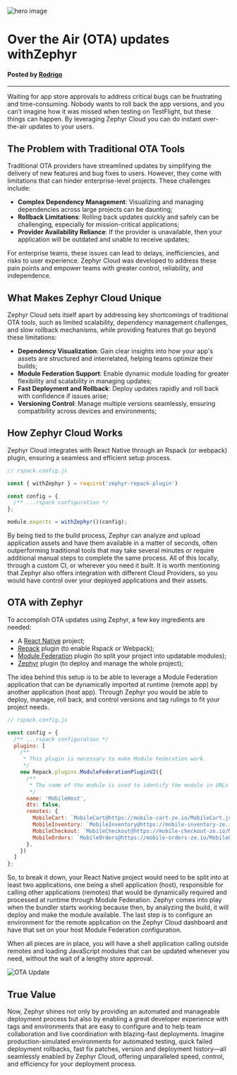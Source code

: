 ![hero image](/static/image/ota-hero.5372abb9.webp)

# Over the Air (OTA) updates withZephyr

#### Posted by [Rodrigo](https://www.linkedin.com/in/rodrigo-yokota/)
---

Waiting for app store approvals to address critical bugs can be frustrating and time-consuming. Nobody wants to roll back the app versions, and you can’t imagine how it was missed when testing on TestFlight, but these things can happen. By leveraging Zephyr Cloud you can do instant over-the-air updates to your users.

## The Problem with Traditional OTA Tools

Traditional OTA providers have streamlined updates by simplifying the delivery of new features and bug fixes to users. However, they come with limitations that can hinder enterprise-level projects. These challenges include:

- **Complex Dependency Management**: Visualizing and managing dependencies across large projects can be daunting;
- **Rollback Limitations**: Rolling back updates quickly and safely can be challenging, especially for mission-critical applications;
- **Provider Availability Reliance**: If the provider is unavailable, then your application will be outdated and unable to receive updates;

For enterprise teams, these issues can lead to delays, inefficiencies, and risks to user experience. Zephyr Cloud was developed to address these pain points and empower teams with greater control, reliability, and independence.

## What Makes Zephyr Cloud Unique

Zephyr Cloud sets itself apart by addressing key shortcomings of traditional OTA tools, such as limited scalability, dependency management challenges, and slow rollback mechanisms, while providing features that go beyond these limitations:

- **Dependency Visualization**: Gain clear insights into how your app's assets are structured and interrelated, helping teams optimize their builds;
- **Module Federation Support**: Enable dynamic module loading for greater flexibility and scalability in managing updates;
- **Fast Deployment and Rollback**: Deploy updates rapidly and roll back with confidence if issues arise;
- **Versioning Control**: Manage multiple versions seamlessly, ensuring compatibility across devices and environments;

## How Zephyr Cloud Works

Zephyr Cloud integrates with React Native through an Rspack (or webpack) plugin, ensuring a seamless and efficient setup process.

```javascript
// rspack.config.js

const { withZephyr } = require('zephyr-repack-plugin')

const config = {
  /** ...rspack configuration */
};

module.exports = withZephyr()(config);
```

By being tied to the build process, Zephyr can analyze and upload application assets and have them available in a matter of seconds, often outperforming traditional tools that may take several minutes or require additional manual steps to complete the same process. All of this locally, through a custom CI, or wherever you need it built. It is worth mentioning that Zephyr also offers integration with different Cloud Providers, so you would have control over your deployed applications and their assets.

## OTA with Zephyr

To accomplish OTA updates using Zephyr, a few key ingredients are needed:
- A [React Native](https://reactnative.dev/) project;
- [Repack](https://re-pack.dev/) plugin (to enable Rspack or Webpack);
- [Module Federation](https://module-federation.io/) plugin (to split your project into updatable modules);
- [Zephyr](https://github.com/ZephyrCloudIO/zephyr-packages/tree/master/libs/zephyr-repack-plugin) plugin (to deploy and manage the whole project);

The idea behind this setup is to be able to leverage a Module Federation application that can be dynamically imported at runtime (remote app) by another application (host app). Through Zephyr you would be able to deploy, manage, roll back, and control versions and tag rulings to fit your project needs.

```javascript
// rspack.config.js

const config = {
  /** ...rspack configuration */
  plugins: [
    /**
     * This plugin is necessary to make Module Federation work.
     */
    new Repack.plugins.ModuleFederationPluginV2({
      /**
       * The name of the module is used to identify the module in URLs resolver and imports.
       */
      name: 'MobileHost',
      dts: false,
      remotes: {
        MobileCart: `MobileCart@https://mobile-cart-ze.io/MobileCart.js.bundle`,
        MobileInventory: `MobileInventory@https://mobile-inventory-ze.io/MobileInventory.js.bundle`,
        MobileCheckout: `MobileCheckout@https://mobile-checkout-ze.io/MobileCheckout.js.bundle`,
        MobileOrders: `MobileOrders@https://mobile-orders-ze.io/MobileOrders.js.bundle`,
      },
    })
  ]
};
```

So, to break it down, your React Native project would need to be split into at least two applications, one being a shell application (host), responsible for calling other applications (remotes) that would be dynamically required and processed at runtime through Module Federation. Zephyr comes into play when the bundler starts working because then, by analyzing the build, it will deploy and make the module available. The last step is to configure an environment for the remote application on the Zephyr Cloud dashboard and have that set on your host Module Federation configuration.

When all pieces are in place, you will have a shell application calling outside remotes and loading JavaScript modules that can be updated whenever you need, without the wait of a lengthy store approval.

![OTA Update](/static/image/ota-update.544ab200.gif)

## True Value

Now, Zephyr shines not only by providing an automated and manageable deployment process but also by enabling a great developer experience with tags and environments that are easy to configure and to help team collaboration and live coordination with blazing-fast deployments. Imagine production-simulated environments for automated testing, quick failed deployment rollbacks, fast fix patches, version and deployment history—all seamlessly enabled by Zephyr Cloud, offering unparalleled speed, control, and efficiency for your deployment process.